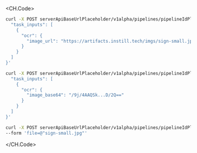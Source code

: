 <CH.Code>

```sh cURL(url)
curl -X POST serverApiBaseUrlPlaceholder/v1alpha/pipelines/pipelineIdPlaceholder/triggerEndpoint -d '{
  "task_inputs": [
    {
      "ocr": {
        "image_url": "https://artifacts.instill.tech/imgs/sign-small.jpg"
      }
    }
  ]
}'
```

```sh cURL(base64)
curl -X POST serverApiBaseUrlPlaceholder/v1alpha/pipelines/pipelineIdPlaceholder/triggerEndpoint -d '{
  "task_inputs": [
    {
      "ocr": {
        "image_base64": "/9j/4AAQSk...D/2Q=="
      }
    }
  ]
}'
```

```sh cURL(multipart)
curl -X POST serverApiBaseUrlPlaceholder/v1alpha/pipelines/pipelineIdPlaceholder/triggerMultipartEndpoint \
--form 'file=@"sign-small.jpg"'
```

</CH.Code>
